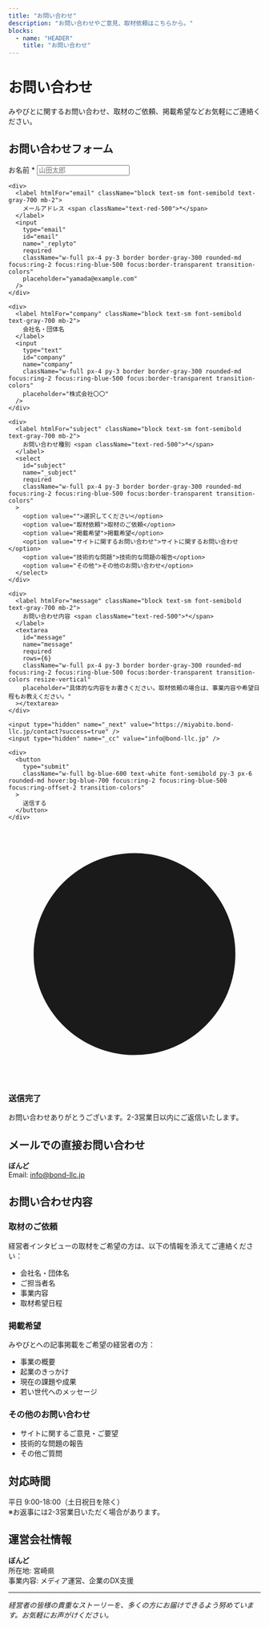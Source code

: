 ```yaml
---
title: "お問い合わせ"
description: "お問い合わせやご意見、取材依頼はこちらから。"
blocks:
  - name: "HEADER"
    title: "お問い合わせ"
---
```


# お問い合わせ

みやびとに関するお問い合わせ、取材のご依頼、掲載希望などお気軽にご連絡ください。

## お問い合わせフォーム

<form
  action="https://formspree.io/f/xdknpzzv"
  method="POST"
  className="max-w-2xl mx-auto bg-white p-8 rounded-lg shadow-lg border border-gray-200 my-8"
>
  <div className="grid gap-6">
    <div>
      <label htmlFor="name" className="block text-sm font-semibold text-gray-700 mb-2">
        お名前 <span className="text-red-500">*</span>
      </label>
      <input
        type="text"
        id="name"
        name="name"
        required
        className="w-full px-4 py-3 border border-gray-300 rounded-md focus:ring-2 focus:ring-blue-500 focus:border-transparent transition-colors"
        placeholder="山田太郎"
      />
    </div>

    <div>
      <label htmlFor="email" className="block text-sm font-semibold text-gray-700 mb-2">
        メールアドレス <span className="text-red-500">*</span>
      </label>
      <input
        type="email"
        id="email"
        name="_replyto"
        required
        className="w-full px-4 py-3 border border-gray-300 rounded-md focus:ring-2 focus:ring-blue-500 focus:border-transparent transition-colors"
        placeholder="yamada@example.com"
      />
    </div>

    <div>
      <label htmlFor="company" className="block text-sm font-semibold text-gray-700 mb-2">
        会社名・団体名
      </label>
      <input
        type="text"
        id="company"
        name="company"
        className="w-full px-4 py-3 border border-gray-300 rounded-md focus:ring-2 focus:ring-blue-500 focus:border-transparent transition-colors"
        placeholder="株式会社〇〇"
      />
    </div>

    <div>
      <label htmlFor="subject" className="block text-sm font-semibold text-gray-700 mb-2">
        お問い合わせ種別 <span className="text-red-500">*</span>
      </label>
      <select
        id="subject"
        name="_subject"
        required
        className="w-full px-4 py-3 border border-gray-300 rounded-md focus:ring-2 focus:ring-blue-500 focus:border-transparent transition-colors"
      >
        <option value="">選択してください</option>
        <option value="取材依頼">取材のご依頼</option>
        <option value="掲載希望">掲載希望</option>
        <option value="サイトに関するお問い合わせ">サイトに関するお問い合わせ</option>
        <option value="技術的な問題">技術的な問題の報告</option>
        <option value="その他">その他のお問い合わせ</option>
      </select>
    </div>

    <div>
      <label htmlFor="message" className="block text-sm font-semibold text-gray-700 mb-2">
        お問い合わせ内容 <span className="text-red-500">*</span>
      </label>
      <textarea
        id="message"
        name="message"
        required
        rows={6}
        className="w-full px-4 py-3 border border-gray-300 rounded-md focus:ring-2 focus:ring-blue-500 focus:border-transparent transition-colors resize-vertical"
        placeholder="具体的な内容をお書きください。取材依頼の場合は、事業内容や希望日程もお教えください。"
      ></textarea>
    </div>

    <input type="hidden" name="_next" value="https://miyabito.bond-llc.jp/contact?success=true" />
    <input type="hidden" name="_cc" value="info@bond-llc.jp" />

    <div>
      <button
        type="submit"
        className="w-full bg-blue-600 text-white font-semibold py-3 px-6 rounded-md hover:bg-blue-700 focus:ring-2 focus:ring-blue-500 focus:ring-offset-2 transition-colors"
      >
        送信する
      </button>
    </div>
  </div>
</form>

<div id="success-message" className="hidden max-w-2xl mx-auto bg-green-50 border border-green-200 rounded-lg p-6 my-8">
  <div className="flex items-center">
    <div className="flex-shrink-0">
      <svg className="h-5 w-5 text-green-400" viewBox="0 0 20 20" fill="currentColor">
        <path fillRule="evenodd" d="M10 18a8 8 0 100-16 8 8 0 000 16zm3.707-9.293a1 1 0 00-1.414-1.414L9 10.586 7.707 9.293a1 1 0 00-1.414 1.414l2 2a1 1 0 001.414 0l4-4z" clipRule="evenodd" />
      </svg>
    </div>
    <div className="ml-3">
      <h3 className="text-sm font-medium text-green-800">
        送信完了
      </h3>
      <div className="mt-2 text-sm text-green-700">
        <p>お問い合わせありがとうございます。2-3営業日以内にご返信いたします。</p>
      </div>
    </div>
  </div>
</div>

<script>
{`
  // URLパラメータで成功メッセージを表示
  document.addEventListener('DOMContentLoaded', function() {
    const urlParams = new URLSearchParams(window.location.search);
    if (urlParams.get('success') === 'true') {
      document.getElementById('success-message').classList.remove('hidden');
      // URLから成功パラメータを削除
      window.history.replaceState({}, document.title, window.location.pathname);
    }
  });
`}
</script>

## メールでの直接お問い合わせ

**ぼんど**  
Email: info@bond-llc.jp

## お問い合わせ内容

### 取材のご依頼

経営者インタビューの取材をご希望の方は、以下の情報を添えてご連絡ください：

- 会社名・団体名
- ご担当者名
- 事業内容
- 取材希望日程

### 掲載希望

みやびとへの記事掲載をご希望の経営者の方：

- 事業の概要
- 起業のきっかけ
- 現在の課題や成果
- 若い世代へのメッセージ

### その他のお問い合わせ

- サイトに関するご意見・ご要望
- 技術的な問題の報告
- その他ご質問

## 対応時間

平日 9:00-18:00（土日祝日を除く）  
※お返事には2-3営業日いただく場合があります。

## 運営会社情報

**ぼんど**  
所在地: 宮崎県  
事業内容: メディア運営、企業のDX支援

---

_経営者の皆様の貴重なストーリーを、多くの方にお届けできるよう努めています。お気軽にお声がけください。_
